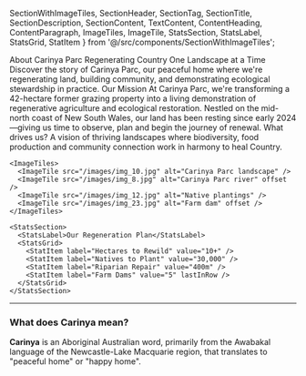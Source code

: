   SectionWithImageTiles,
  SectionHeader,
  SectionTag,
  SectionTitle,
  SectionDescription,
  SectionContent,
  TextContent,
  ContentHeading,
  ContentParagraph,
  ImageTiles,
  ImageTile,
  StatsSection,
  StatsLabel,
  StatsGrid,
  StatItem
} from '@/src/components/SectionWithImageTiles';

<SectionWithImageTiles>
  <SectionHeader>
    <SectionTag>About Carinya Parc</SectionTag>
    <SectionTitle>Regenerating Country One Landscape at a Time</SectionTitle>
    <SectionDescription>
      Discover the story of Carinya Parc, our peaceful home where we're regenerating land, building community, and demonstrating ecological stewardship in practice.
    </SectionDescription>
  </SectionHeader>

  <SectionContent>
    <TextContent>
      <ContentHeading>Our Mission</ContentHeading>
      <ContentParagraph>
        At Carinya Parc, we're transforming a 42-hectare former grazing property into a living demonstration of regenerative agriculture and ecological restoration. Nestled on the mid-north coast of New South Wales, our land has been resting since early 2024—giving us time to observe, plan and begin the journey of renewal.
      </ContentParagraph>
      <ContentParagraph>
        What drives us? A vision of thriving landscapes where biodiversity, food production and community connection work in harmony to heal Country.
      </ContentParagraph>
    </TextContent>

    <ImageTiles>
      <ImageTile src="/images/img_10.jpg" alt="Carinya Parc landscape" />
      <ImageTile src="/images/img_8.jpg" alt="Carinya Parc river" offset />
      <ImageTile src="/images/img_12.jpg" alt="Native plantings" />
      <ImageTile src="/images/img_23.jpg" alt="Farm dam" offset />
    </ImageTiles>

    <StatsSection>
      <StatsLabel>Our Regeneration Plan</StatsLabel>
      <StatsGrid>
        <StatItem label="Hectares to Rewild" value="10+" />
        <StatItem label="Natives to Plant" value="30,000" />
        <StatItem label="Riparian Repair" value="400m" />
        <StatItem label="Farm Dams" value="5" lastInRow />
      </StatsGrid>
    </StatsSection>
  </SectionContent>
</SectionWithImageTiles>

---

### What does Carinya mean?

**Carinya** is an Aboriginal Australian word, primarily from the Awabakal language of the Newcastle-Lake Macquarie region, that translates to "peaceful home" or "happy home".